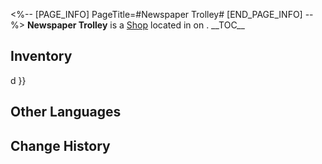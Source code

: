 <%-- [PAGE_INFO]
PageTitle=#Newspaper Trolley#
[END_PAGE_INFO] --%>
{{Stub}}
{{Location Infobox
|title    = {{Icon/White|Icon Shop Materials.png}} Newspaper Trolley
|image    = Shop Newspaper Trolley.png
|type     = Shop
|world    = <!--to be added-->
|region   = 
|area     = <!--to be added-->
|subarea  = 
}}
{{Description|A self-serve goods trolley. It is a common sight in Penacony with its convenience, speed of service, and ubiquitousness.}}
'''Newspaper Trolley''' is a [[Shop]] located in <!--area--> on <!--world-->.
<!--
It is operated by [[<shopkeeper>]].
-->
__TOC__

==Inventory==
{{Shop|shop=Newspaper Trolley|currency=Credit|refresh=1|total=1
|Newspaper ;; 600 ;; 10 ;; refresh{{=}}d
}}
<!--
==Location==
{{Map Embed|<map name>|<marker id>}}
--><!--
==Achievements==
{{Achievements by Category Table|topic=Newspaper Trolley}}
-->
==Other Languages==
{{Other Languages
|en   = Newspaper Trolley
|zhs  = 报刊推车
|zht  = 報刊推車
|ja   = 刊行物のワゴン
|ko   = 신문 카트
|es   = Carrito de periódicos
|fr   = Chariot de journaux
|ru   = Тележка с газетами
|th   = รถเข็นหนังสือพิมพ์
|vi   = Xe Bán Báo
|de   = Zeitungswagen
|id   = Newspaper Trolley
|pt   = Carrinho de Jornal
}}

==Change History==
{{Change History|2.0}}